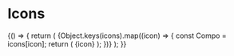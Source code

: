 <!--- Icons.stories.mdx --->


<Meta title="Design System/Icons" />

# Icons

<Canvas>
  <Story name="base">
    {() => {
      return (
        <Stack size={6}>
          <Grid gap={5}>
            {Object.keys(icons).map((icon) => {
              const Compo = icons[icon];
              return (
                <GridItem col={2} key={icon}>
                  <Row>
                    <Compo />
                    <Box paddingLeft={2}>
                      <Text>{icon}</Text>
                    </Box>
                  </Row>
                </GridItem>
              );
            })}
          </Grid>
        </Stack>
      );
    }}
  </Story>
</Canvas>
